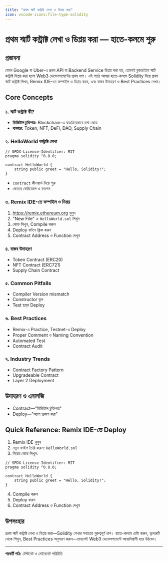 ```yaml
---
title: "প্রথম স্মার্ট কন্ট্রাক্ট লেখা ও ডিপ্লয় করা"
icon: vscode-icons:file-type-solidity
---
```


# প্রথম স্মার্ট কন্ট্রাক্ট লেখা ও ডিপ্লয় করা — হাতে-কলমে শুরু

## প্রস্তাবনা

যেমন Google বা Uber-এ প্রথম API বা Backend Service ডিপ্লয় করা হয়, তেমনই ব্লকচেইনে স্মার্ট কন্ট্রাক্ট ডিপ্লয় করা হলো Web3 ডেভেলপমেন্টের প্রথম ধাপ। এই পাঠে আমরা হাতে-কলমে Solidity দিয়ে প্রথম স্মার্ট কন্ট্রাক্ট লিখব, Remix IDE-তে কম্পাইল ও ডিপ্লয় করব, এবং বাস্তব উদাহরণ ও Best Practices দেখব।

## Core Concepts

### ১. স্মার্ট কন্ট্রাক্ট কী?
- **ডিজিটাল চুক্তিপত্র:** Blockchain-এ স্বয়ংক্রিয়ভাবে চলা কোড
- **ব্যবহার:** Token, NFT, DeFi, DAO, Supply Chain

### ২. HelloWorld কন্ট্রাক্ট লেখা
```solidity
// SPDX-License-Identifier: MIT
pragma solidity ^0.8.0;

contract HelloWorld {
    string public greet = "Hello, Solidity!";
}
```
- `contract` কীওয়ার্ড দিয়ে শুরু
- ভেতরে ভেরিয়েবল ও ফাংশন

### ৩. Remix IDE-তে কম্পাইল ও ডিপ্লয়
1. https://remix.ethereum.org খুলুন
2. "New File" > `HelloWorld.sol` লিখুন
3. কোড লিখুন, Compile করুন
4. Deploy বাটনে ক্লিক করুন
5. Contract Address ও Function দেখুন

### ৪. বাস্তব উদাহরণ
- Token Contract (ERC20)
- NFT Contract (ERC721)
- Supply Chain Contract

### ৫. Common Pitfalls
- Compiler Version mismatch
- Constructor ভুল
- Test ছাড়া Deploy

### ৬. Best Practices
- Remix-এ Practice, Testnet-এ Deploy
- Proper Comment ও Naming Convention
- Automated Test
- Contract Audit

### ৭. Industry Trends
- Contract Factory Pattern
- Upgradeable Contract
- Layer 2 Deployment

## উদাহরণ ও এনালজি
- Contract—"ডিজিটাল চুক্তিপত্র"
- Deploy—"অ্যাপ প্রকাশ করা"

## Quick Reference: Remix IDE-তে Deploy

1. Remix IDE খুলুন
2. নতুন ফাইল তৈরি করুন: `HelloWorld.sol`
3. নিচের কোড লিখুন:
```solidity
// SPDX-License-Identifier: MIT
pragma solidity ^0.8.0;

contract HelloWorld {
    string public greet = "Hello, Solidity!";
}
```
4. Compile করুন
5. Deploy করুন
6. Contract Address ও Function দেখুন

## উপসংহার

প্রথম স্মার্ট কন্ট্রাক্ট লেখা ও ডিপ্লয় করা—Solidity শেখার সবচেয়ে গুরুত্বপূর্ণ ধাপ। হাতে-কলমে চেষ্টা করুন, ভুলত্রুটি থেকে শিখুন, Best Practices অনুসরণ করুন—তাহলেই Web3 ডেভেলপমেন্টে আত্মবিশ্বাসী হয়ে উঠবেন।

---

**পরবর্তী পাঠ:** টেস্টনেট ও মেইননেট পরিচিতি
